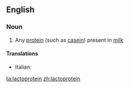 ==English==

===Noun===
{{en-noun}}

#{{protein}} Any [[protein]] (such as [[casein]]) present in [[milk]]

====Translations====
{{trans-top|protein}}
* Italian: {{t-|it|lattoproteina|f}}
{{trans-mid}}

{{trans-bottom}}

[[ta:lactoprotein]]
[[zh:lactoprotein]]